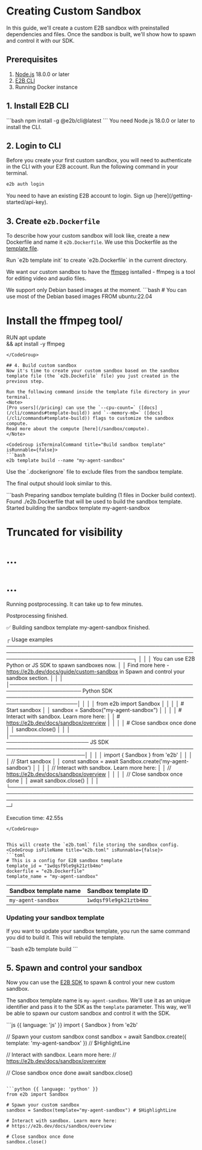 
# Creating Custom Sandbox

In this guide, we'll create a custom E2B sandbox with preinstalled dependencies and files.
Once the sandbox is built, we'll show how to spawn and control it with our SDK.

## Prerequisites
1. [Node.js](https://nodejs.org/) 18.0.0 or later
1. [E2B CLI](/cli/installation)
1. Running Docker instance

## 1. Install E2B CLI

<CodeGroup isTerminalCommand title="Install CLI" isRunnable={false}>
```bash
npm install -g @e2b/cli@latest
```
</CodeGroup>

<Note>
You need Node.js 18.0.0 or later to install the CLI.
</Note>

## 2. Login to CLI
Before you create your first custom sandbox, you will need to authenticate in the CLI with your E2B account.
Run the following command in your terminal.
<CodeGroup isTerminalCommand title="Login to CLI" isRunnable={false}>
```bash
e2b auth login
```
</CodeGroup>

<Note>
You need to have an existing E2B account to login. Sign up [here](/getting-started/api-key).
</Note>

## 3. Create `e2b.Dockerfile`
To describe how your custom sandbox will look like, create a new Dockerfile and name it `e2b.Dockerfile`.
We use this Dockerfile as the [template file](/sandbox/templates/template-file).

<Note>
Run `e2b template init` to create `e2b.Dockerfile` in the current directory.
</Note>

We want our custom sandbox to have the [ffmpeg](https://www.ffmpeg.org/) isntalled - ffmpeg is a tool for editing video and audio files.

<Note>
We support only Debian based images at the moment.
</Note>

<CodeGroup isFileName title="e2b.Dockerfile" isRunnable={false}>
```bash
# You can use most of the Debian based images
FROM ubuntu:22.04

# Install the ffmpeg tool/
RUN apt update \
    && apt install -y ffmpeg
```
</CodeGroup>

## 4. Build custom sandbox
Now it's time to create your custom sandbox based on the sandbox template file (the `e2b.Dockefile` file) you just created in the previous step.

Run the following command inside the template file directory in your terminal.
<Note>
[Pro users](/pricing) can use the `--cpu-count=` ([docs](/cli/commands#template-build)) and `--memory-mb=` ([docs](/cli/commands#template-build)) flags to customize the sandbox compute.
Read more about the compute [here](/sandbox/compute).
</Note>

<CodeGroup isTerminalCommand title="Build sandbox template" isRunnable={false}>
```bash
e2b template build --name "my-agent-sandbox"
```
</CodeGroup>

<Note>
Use the `.dockerignore` file to exclude files from the sandbox template.
</Note>

The final output should look similar to this.

<CodeGroup title="Build output" isRunnable={false}>
```bash
Preparing sandbox template building (1 files in Docker build context).
Found ./e2b.Dockerfile that will be used to build the sandbox template.
Started building the sandbox template my-agent-sandbox

# Truncated for visibility
# ...
# ...

Running postprocessing. It can take up to few minutes.

Postprocessing finished.

✅ Building sandbox template my-agent-sandbox finished.

┌ Usage examples ──────────────────────────────────────────────────────────────────────────────────────────────────────────────────────────────────────┐
│                                                                                                                                                      │
│  You can use E2B Python or JS SDK to spawn sandboxes now.                                                                                            │
│  Find more here - https://e2b.dev/docs/guide/custom-sandbox in Spawn and control your sandbox section.                                               │
│                                                                                                                                                      │
│───────────────────────────────────────────────────────────────────── Python SDK ─────────────────────────────────────────────────────────────────────│
│                                                                                                                                                      │
│  from e2b import Sandbox                                                                                                                             │
│                                                                                                                                                      │
│  # Start sandbox                                                                                                                                     │
│  sandbox = Sandbox("my-agent-sandbox")                                                                                                               │
│                                                                                                                                                      │
│  # Interact with sandbox. Learn more here:                                                                                                           │
│  # https://e2b.dev/docs/sandbox/overview                                                                                                             │
│                                                                                                                                                      │
│  # Close sandbox once done                                                                                                                           │
│  sandbox.close()                                                                                                                                     │
│                                                                                                                                                      │
│─────────────────────────────────────────────────────────────────────── JS SDK ───────────────────────────────────────────────────────────────────────│
│                                                                                                                                                      │
│  import { Sandbox } from 'e2b'                                                                                                                  │
│                                                                                                                                                      │
│  // Start sandbox                                                                                                                                    │
│  const sandbox = await Sandbox.create('my-agent-sandbox')                                                                                            │
│                                                                                                                                                      │
│  // Interact with sandbox. Learn more here:                                                                                                          │
│  // https://e2b.dev/docs/sandbox/overview                                                                                                            │
│                                                                                                                                                      │
│  // Close sandbox once done                                                                                                                          │
│  await sandbox.close()                                                                                                                               │
│                                                                                                                                                      │
└──────────────────────────────────────────────────────────────────────────────────────────────────────────────────────────────────────────────────────┘

Execution time: 42.55s
```
</CodeGroup>


This will create the `e2b.toml` file storing the sandbox config.
<CodeGroup isFileName title="e2b.toml" isRunnable={false}>
```toml
# This is a config for E2B sandbox template
template_id = "1wdqsf9le9gk21ztb4mo"
dockerfile = "e2b.Dockerfile"
template_name = "my-agent-sandbox"
```
</CodeGroup>

| Sandbox template name | Sandbox template ID |
---|---|
|`my-agent-sandbox`|`1wdqsf9le9gk21ztb4mo`|

### Updating your sandbox template
If you want to update your sandbox template, you run the same command you did to build it.
This will rebuild the template.

<CodeGroup isTerminalCommand title="Update sandbox template" isRunnable={false}>
```bash
e2b template build
```
</CodeGroup>

## 5. Spawn and control your sandbox

Now you can use the [E2B SDK](/getting-started/installation) to spawn & control your new custom sandbox.

The sandbox template name is `my-agent-sandbox`. We'll use it as an unique identifier and pass it to the SDK as the `template` parameter.
This way, we'll be able to spawn our custom sandbox and control it with the SDK.

<CodeGroup title="Spawn & control your custom sandbox" isRunnable={true}>
```js {{ language: 'js' }}
import { Sandbox } from 'e2b'

// Spawn your custom sandbox
const sandbox = await Sandbox.create({ template: 'my-agent-sandbox' }) // $HighlightLine

// Interact with sandbox. Learn more here:
// https://e2b.dev/docs/sandbox/overview

// Close sandbox once done
await sandbox.close()
```

```python {{ language: 'python' }}
from e2b import Sandbox

# Spawn your custom sandbox
sandbox = Sandbox(template="my-agent-sandbox") # $HighlightLine

# Interact with sandbox. Learn more here:
# https://e2b.dev/docs/sandbox/overview

# Close sandbox once done
sandbox.close()
```
</CodeGroup>
